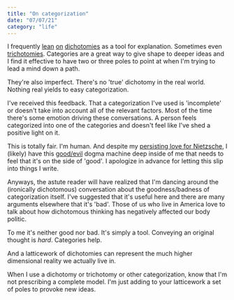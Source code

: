 ```yaml
---
title: "On categorization"
date: "07/07/21"
category: "life"
---
```


I frequently [lean](https://www.lakshmansankar.com/#/legis-curis) [on](https://www.lakshmansankar.com/#/inter-intra-mev) [dichotomies](https://www.lakshmansankar.com/#/fast-pipes-smart-vms) as a tool for explanation. Sometimes even [trichotomies](http://localhost:8080/#/optimizers-idealists-and-adventurers). Categories are a great way to give shape to deeper ideas and I find it effective to have two or three poles to point at when I'm trying to lead a mind down a path.

They're also imperfect. There's no 'true' dichotomy in the real world. Nothing real yields to easy categorization.

I've received this feedback. That a categorization I've used is 'incomplete' or doesn't take into account all of the relevant factors. Most of the time there's some emotion driving these conversations. A person feels categorized into one of the categories and doesn't feel like I've shed a positive light on it.

This is totally fair. I'm human. And despite my [persisting love for Nietzsche](http://localhost:8080/#/reconnecting-with-nietzsche), I (likely) have this [good/evil](https://en.wikipedia.org/wiki/Beyond_Good_and_Evil) dogma machine deep inside of me that needs to feel that it's on the side of 'good'. I apologize in advance for letting this slip into things I write.

Anyways, the astute reader will have realized that I'm dancing around the (ironically dichotomous) conversation about the goodness/badness of categorization itself. I've suggested that it's useful here and there are many arguments elsewhere that it's 'bad'. Those of us who live in America love to talk about how dichotomous thinking has negatively affected our body politic.

To me it's neither good nor bad. It's simply a tool. Conveying an original thought is *hard*. Categories help.

And a latticework of dichotomies can represent the much higher dimensional reality we actually live in.

When I use a dichotomy or trichotomy or other categorization, know that I'm not prescribing a complete model. I'm just adding to your latticework a set of poles to provoke new ideas.